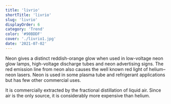 ```yaml
---
title: 'livrio'
shortTitle: 'livrio'
slug: 'livrio'
displayOrder: 6
category: 'Trend'
color: '#90BDDF'
cover: './livrio1.jpg'
date: '2021-07-02'
---
```


Neon gives a distinct reddish-orange glow when used in low-voltage neon glow lamps, high-voltage discharge tubes and neon advertising signs. The red emission line from neon also causes the well known red light of helium–neon lasers. Neon is used in some plasma tube and refrigerant applications but has few other commercial uses.

It is commercially extracted by the fractional distillation of liquid air. Since air is the only source, it is considerably more expensive than helium.
